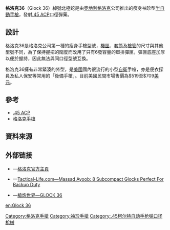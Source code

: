 {{noteTA
|G1=軍事
|G2=長度單位
|G3=Firearms
}}
{{Infobox Weapon
|name= 格洛克36<ref name="specs">[http://www.glock.com/english/glock36_tech.htm Glock.com-Glock 36] {{webarchive|url=https://web.archive.org/web/20071208012439/http://www.glock.com/english/glock36_tech.htm |date=2007-12-08 }}</ref>
|image= File:Glock 36.JPG
|image_size= 300px
|caption= Glock 36
|origin= {{flag|Austria}}
|type=[[半自動手槍|半自動手槍]]
<!-- Type selection -->
|is_ranged=yes
|is_UK=
<!-- Service history -->
|service= 
|used_by=
|wars= 
<!-- Production history -->
|designer= {{Link-en|格斯通·格洛克|Gaston Glock}}
|design_date=
|manufacturer= [[格洛克|格洛克]]
|unit_cost= $519—$709[[美元|美元]]
|production_date=
|number= 
|variants= 
<!-- General specifications -->
|weight= 570[[克|克]]／20.11[[盎司|盎司]]（空槍）
|length= 172毫米／6.77英寸
|part_length= 96毫米／3.78英寸
|width= 28.5毫米／1.13英寸
|height= 121毫米／4.76英寸
|crew=
<!-- Ranged weapon specifications --> 
|cartridge= [[.45_ACP|.45 ACP]]（.45自動手槍子彈）
|caliber= 11.43毫米（.45英吋）
|action= [[後座作用|槍管短行程後座作用]]<br/>擊鐵平移式<br/>{{tsl|en|Safe action|安全機動}}
|rate= 
|mode= 半自動
|velocity= 
|range= 
|max_range= 
|feed= 6發[[彈匣|彈匣]]
|sights= 缺口式照門及準星
}}

'''格洛克36'''（Glock 36）綽號北極蛇是由[[奧地利|奧地利]][[格洛克|格洛克]]公司推出的瘦身袖珍型[[半自動手槍|半自動手槍]]，發射[[.45_ACP|.45 ACP]]口徑彈藥。

== 設計 ==
格洛克36是格洛克公司第一種的瘦身手槍型號，[[機匣|機匣]]、[[手槍套筒|套筒]]及[[槍管|槍管]]的尺寸與其他型號不同，為了保持握把的闊度而改用了只有6發容量的單排彈匣，彈匣底座加厚以便於握持，因此無法與同口徑型號互換。

格洛克36擁有非常緊湊的外型，是[[美國|美國]]國內很流行的小型[[自衛|自衛]]手槍，亦是便衣探員及私人保安等常用的「後備手槍」。目前美國民間市場售價為$519至$709[[美元|美元]]。

== 參考 ==
* [[.45_ACP|.45 ACP]]
* [[格洛克手槍|格洛克手槍]]
{{commons|Glock#Glock 36}}

== 資料來源 ==
{{Reflist}}

== 外部链接 ==
* {{en icon}}—[http://www.glock.com/ 格洛克官方主頁] {{WebCite|url=https://www.webcitation.org/652aTPq0n?url=http://www.glock.com/GlockLanding/index.html |date=20120129000842 |dateformat=iso }}
* {{en icon}}—[http://www.tactical-life.com/firearms/8-subcompact-glocks-backup/#ppma-g36 Tactical-Life.com—Massad Ayoob: 8 Subcompact Glocks Perfect For Backup Duty] {{Wayback|url=http://www.tactical-life.com/firearms/8-subcompact-glocks-backup/#ppma-g36 |date=20190616053038 }}
* {{zh icon}}—[http://pewpewpew.work/austria/glock/36/36.htm 槍炮世界—GLOCK 36] {{Wayback|url=http://pewpewpew.work/austria/glock/36/36.htm |date=20200808111159 }}

{{Glock pistols}}
[[Category:格洛克手槍|Category:格洛克手槍]]
[[Category:袖珍手槍|Category:袖珍手槍]]
[[Category:.45柯尔特自动手枪弹口径枪械|Category:.45柯尔特自动手枪弹口径枪械]]

[[en:Glock_36|en:Glock 36]]